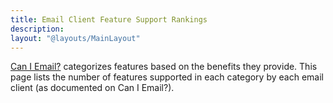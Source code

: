 ```yaml
---
title: Email Client Feature Support Rankings
description:
layout: "@layouts/MainLayout"
---
```


[Can I Email?](https://caniemail.com) categorizes features based on the benefits they provide. This page lists the number of features supported in each category by each email client (as documented on Can I Email?).

<FeatureRanks />